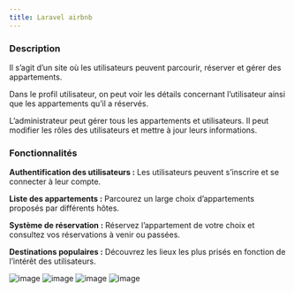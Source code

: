 ```yaml
---
title: Laravel airbnb
---
```



<a href="/Rapport-de-formation/technologies/laravel">
<Badge text="Laravel" variant="note" />
</a>

<a href="/Rapport-de-formation/technologies/blade">
<Badge text="Blade" variant="note" />
</a>

<a href="/Rapport-de-formation/technologies/tailwind">
<Badge text="tailwind" variant="note" />
</a>


### Description

Il s’agit d’un site où les utilisateurs peuvent parcourir, réserver et gérer des appartements.

Dans le profil utilisateur, on peut voir les détails concernant l’utilisateur ainsi que les appartements qu’il a réservés.

L’administrateur peut gérer tous les appartements et utilisateurs. Il peut modifier les rôles des utilisateurs et mettre à jour leurs informations.

### Fonctionnalités

**Authentification des utilisateurs :** Les utilisateurs peuvent s’inscrire et se connecter à leur compte.

**Liste des appartements :** Parcourez un large choix d’appartements proposés par différents hôtes.

**Système de réservation :** Réservez l’appartement de votre choix et consultez vos réservations à venir ou passées.

**Destinations populaires :** Découvrez les lieux les plus prisés en fonction de l’intérêt des utilisateurs.



![image](/Rapport-de-formation/airbnb-homepage.png)
![image](/Rapport-de-formation/airbnb-profile.png)
![image](/Rapport-de-formation/airbnb-apartmentdetail.png)
![image](/Rapport-de-formation/airbnb-adminpanel.png)
